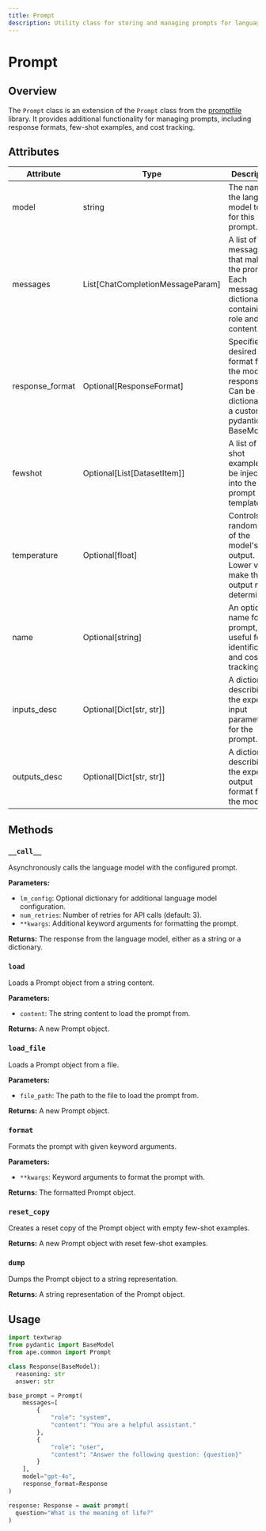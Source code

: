 ```yaml
---
title: Prompt
description: Utility class for storing and managing prompts for language models.
---
```


# Prompt

## Overview

The `Prompt` class is an extension of the `Prompt` class from the [promptfile](https://github.com/weavel-ai/promptfile) library. It provides additional functionality for managing prompts, including response formats, few-shot examples, and cost tracking.

## Attributes

| Attribute       | Type                             | Description                                                                                                |
| --------------- | -------------------------------- | ---------------------------------------------------------------------------------------------------------- |
| model           | string                           | The name of the language model to use for this prompt.                                                     |
| messages        | List[ChatCompletionMessageParam] | A list of messages that make up the prompt. Each message is a dictionary containing role and content.      |
| response_format | Optional[ResponseFormat]         | Specifies the desired format for the model's response. Can be a dictionary or a custom pydantic BaseModel. |
| fewshot         | Optional[List[DatasetItem]]      | A list of few-shot examples to be injected into the prompt template.                                       |
| temperature     | Optional[float]                  | Controls the randomness of the model's output. Lower values make the output more deterministic.            |
| name            | Optional[string]                 | An optional name for the prompt, useful for identification and cost tracking.                              |
| inputs_desc     | Optional[Dict[str, str]]         | A dictionary describing the expected input parameters for the prompt.                                      |
| outputs_desc    | Optional[Dict[str, str]]         | A dictionary describing the expected output format from the model.                                         |

## Methods

### `__call__`

Asynchronously calls the language model with the configured prompt.

**Parameters:**

- `lm_config`: Optional dictionary for additional language model configuration.
- `num_retries`: Number of retries for API calls (default: 3).
- `**kwargs`: Additional keyword arguments for formatting the prompt.

**Returns:**
The response from the language model, either as a string or a dictionary.

### `load`

Loads a Prompt object from a string content.

**Parameters:**

- `content`: The string content to load the prompt from.

**Returns:**
A new Prompt object.

### `load_file`

Loads a Prompt object from a file.

**Parameters:**

- `file_path`: The path to the file to load the prompt from.

**Returns:**
A new Prompt object.

### `format`

Formats the prompt with given keyword arguments.

**Parameters:**

- `**kwargs`: Keyword arguments to format the prompt with.

**Returns:**
The formatted Prompt object.

### `reset_copy`

Creates a reset copy of the Prompt object with empty few-shot examples.

**Returns:**
A new Prompt object with reset few-shot examples.

### `dump`

Dumps the Prompt object to a string representation.

**Returns:**
A string representation of the Prompt object.

## Usage

```python
import textwrap
from pydantic import BaseModel
from ape.common import Prompt

class Response(BaseModel):
  reasoning: str
  answer: str

base_prompt = Prompt(
    messages=[
        {
            "role": "system",
            "content": "You are a helpful assistant."
        },
        {
            "role": "user",
            "content": "Answer the following question: {question}"
        }
    ],
    model="gpt-4o",
    response_format=Response
)

response: Response = await prompt(
  question="What is the meaning of life?"
)
```
